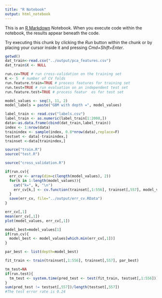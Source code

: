 ```yaml
---
title: "R Notebook"
output: html_notebook
---
```


This is an [R Markdown](http://rmarkdown.rstudio.com) Notebook. When you execute code within the notebook, the results appear beneath the code. 

Try executing this chunk by clicking the *Run* button within the chunk or by placing your cursor inside it and pressing *Cmd+Shift+Enter*. 

```r
getwd()
dat_train<-read.csv("../output/pca_features.csv")
dat_train$X <- NULL
```

```r
run.cv=TRUE # run cross-validation on the training set
K <- 5  # number of CV folds
run.feature.train=TRUE # process features for training set
run.test=TRUE # run evaluation on an independent test set
run.feature.test=TRUE # process featur  es for test set
```

```r
model_values <- seq(3, 11, 2)
model_labels = paste("GBM with depth =", model_values)
```

```r

label_train <- read.csv("labels.csv")
label_train <- as.numeric(label_train[1:2000,])
data<-as.data.frame(cbind(dat_train,label_train))
index <- 1:nrow(data)
trainindex <- sample(index, 0.8*nrow(data),replace=F)
testset <- data[-trainindex,]
trainset <-data[trainindex,]
```

```r
source("train.R")
source("test.R")
```

```r
source("cross_validation.R")

if(run.cv){
  err_cv <- array(dim=c(length(model_values), 2))
  for(k in 1:length(model_values)){
    cat("k=", k, "\n")
    err_cv[k,] <- cv.function(trainset[,1:556], trainset[,557], model_values[k], K)
  }
  save(err_cv, file="../output/err_cv.RData")
}
```

```r
err_cv[,1]
mean(err_cv[,1])
plot(model_values, err_cv[,1])
```

```r
model_best=model_values[1]
if(run.cv){
  model_best <- model_values[which.min(err_cv[,1])]
}

par_best <- list(depth=model_best)
```


```r
fit_train <- train(trainset[,1:556], trainset[,557], par_best)
```


```r
tm_test=NA
if(run.test){
  tm_test <- system.time(pred_test <- test(fit_train, testset[,1:556]))
}
sum(pred_test != testset[,557])/length(testset[,557])
#The test error rate is 0.24 
```

